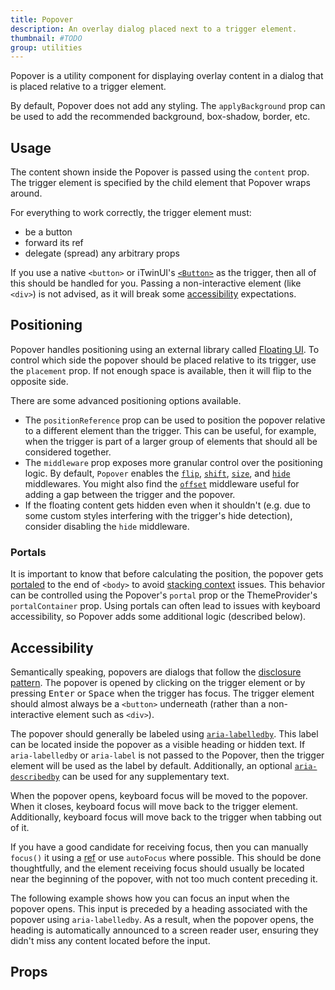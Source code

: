 ```yaml
---
title: Popover
description: An overlay dialog placed next to a trigger element.
thumbnail: #TODO
group: utilities
---
```


Popover is a utility component for displaying overlay content in a dialog that is placed relative to a trigger element.

<LiveExample src='Popover.main.jsx'>
  <AllExamples.PopoverMainExample client:load />
</LiveExample>

By default, Popover does not add any styling. The `applyBackground` prop can be used to add the recommended background, box-shadow, border, etc.

## Usage

The content shown inside the Popover is passed using the `content` prop. The trigger element is specified by the child element that Popover wraps around.

For everything to work correctly, the trigger element must:

- be a button
- forward its ref
- delegate (spread) any arbitrary props

If you use a native `<button>` or iTwinUI's [`<Button>`](button) as the trigger, then all of this should be handled for you. Passing a non-interactive element (like `<div>`) is not advised, as it will break some [accessibility](#accessibility) expectations.

## Positioning

Popover handles positioning using an external library called [Floating UI](floating-ui.com/). To control which side the popover should be placed relative to its trigger, use the `placement` prop. If not enough space is available, then it will flip to the opposite side.

<LiveExample src='Popover.placement.jsx'>
  <AllExamples.PopoverPlacementExample client:load />
</LiveExample>

There are some advanced positioning options available.

- The `positionReference` prop can be used to position the popover relative to a different element than the trigger. This can be useful, for example, when the trigger is part of a larger group of elements that should all be considered together.
- The `middleware` prop exposes more granular control over the positioning logic. By default, `Popover` enables the [`flip`](https://floating-ui.com/docs/flip), [`shift`](https://floating-ui.com/docs/shift), [`size`](https://floating-ui.com/docs/size), and [`hide`](https://floating-ui.com/docs/hide) middlewares. You might also find the [`offset`](https://floating-ui.com/docs/offset) middleware useful for adding a gap between the trigger and the popover.
- If the floating content gets hidden even when it shouldn't (e.g. due to some custom styles interfering with the trigger's hide detection), consider disabling the `hide` middleware.

### Portals

It is important to know that before calculating the position, the popover gets [portaled](https://react.dev/reference/react-dom/createPortal) to the end of `<body>` to avoid [stacking context](https://developer.mozilla.org/en-US/docs/Web/CSS/CSS_positioned_layout/Understanding_z-index/Stacking_context) issues. This behavior can be controlled using the Popover's `portal` prop or the ThemeProvider's `portalContainer` prop. Using portals can often lead to issues with keyboard accessibility, so Popover adds some additional logic (described below).

## Accessibility

Semantically speaking, popovers are dialogs that follow the [disclosure pattern](https://www.w3.org/WAI/ARIA/apg/patterns/disclosure/). The popover is opened by clicking on the trigger element or by pressing <kbd>Enter</kbd> or <kbd>Space</kbd> when the trigger has focus. The trigger element should almost always be a `<button>` underneath (rather than a non-interactive element such as `<div>`).

The popover should generally be labeled using [`aria-labelledby`](https://developer.mozilla.org/en-US/docs/Web/Accessibility/ARIA/Attributes/aria-labelledby). This label can be located inside the popover as a visible heading or hidden text. If `aria-labelledby` or `aria-label` is not passed to the Popover, then the trigger element will be used as the label by default. Additionally, an optional [`aria-describedby`](https://developer.mozilla.org/en-US/docs/Web/Accessibility/ARIA/Attributes/aria-describedby) can be used for any supplementary text.

When the popover opens, keyboard focus will be moved to the popover. When it closes, keyboard focus will move back to the trigger element. Additionally, keyboard focus will move back to the trigger when tabbing out of it.

If you have a good candidate for receiving focus, then you can manually `focus()` it using a [ref](https://react.dev/learn/manipulating-the-dom-with-refs) or use `autoFocus` where possible. This should be done thoughtfully, and the element receiving focus should usually be located near the beginning of the popover, with not too much content preceding it.

The following example shows how you can focus an input when the popover opens. This input is preceded by a heading associated with the popover using `aria-labelledby`. As a result, when the popover opens, the heading is automatically announced to a screen reader user, ensuring they didn't miss any content located before the input.

<LiveExample src='Popover.focus.jsx'>
  <AllExamples.PopoverFocusExample client:load />
</LiveExample>

## Props

<PropsTable path='@itwin/itwinui-react/esm/core/Popover/Popover.d.ts' />
